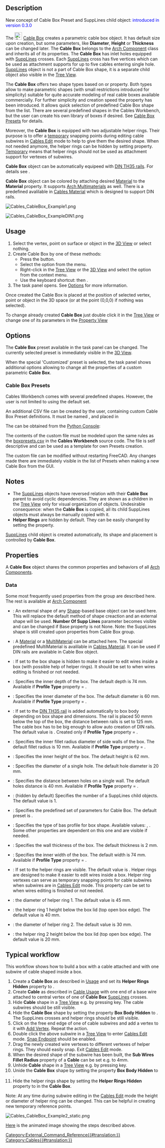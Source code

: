 <languages/>

{{Docnav
|[[Cables_CableConduit|CableConduit]]
|[[Cables_CableConnector|CableConnector]]
|[[Cables_Workbench|Cables]]
|IconL=Cables_CableConduit.svg
|IconR=Cables_CableConnector.svg
|IconC=Cables_workbench_icon.svg
}}

{{GuiCommand
|Name=Cables CableBox
|MenuLocation=Cables → Cable Box
|Workbenches=[[Cables_Workbench|Cables]]
|Shortcut={{KEY|C}} {{KEY|X}}
|Version=0.1.0
|SeeAlso=[[Cables_Cable|Cables Cable]], [[Cables_CableConnector|Cables CableConnector]], [[Cables_SuppLines|Cables SuppLines]]
}}

==Description==

New concept of Cable Box Preset and SuppLines child object: <span style="color:blue;">introduced in version 0.3.0</span>

The [[Image:Cables_CableBox.svg|24px]] [[Cables_CableBox|Cable Box]] creates a parametric cable box object. It has default size upon creation, but some parameters, like '''Diameter''', '''Height''' or '''Thickness''' can be changed later. The '''Cable Box''' belongs to the [[Arch_Component|Arch Component]] class and inherits all of its properties. The '''Cable Box''' has inlet holes equipped with [[Cables_SuppLines|SuppLines]] crosses. Each [[Cables_SuppLines|SuppLines]] cross has five vertices which can be used as attachment supports for up to five cables entering single hole. [[Cables_SuppLines|SuppLines]] object is not a part of Cable Box shape, it is a separate child object also visible in the [[Tree_View|Tree View]].

The '''Cable Box''' offers two shape types based on {{Value|Circle}} or {{Value|Rectangle}} [[#Data|{{PropertyData|Profile Type}}]] property. Both types allow to make parametric shapes (with small restrictions introduced for simplicity) suitable for quite accurate modeling of real cable boxes available commercially. For further simplicity and creation speed the [[#Data|{{PropertyData|Preset}}]] property has been introduced. It allows quick selection of predefined Cable Box shape from the list. There are several predefined shapes in the Cables Workbench, but the user can create his own library of boxes if desired. See [[#Cable Box Presets|Cable Box Presets]] for details.

Moreover, the '''Cable Box''' is equipped with two adjustable helper rings. Their purpose is to offer a <u>temporary</u> snapping points during editing cable subwires in [[Cables_Edit|Cables Edit]] mode to help to give them the desired shape. When not needed anymore, the helper rings can be hidden by setting [[#Data|{{PropertyData|Helper Rings Hidden}}]] property. <u>Temporary</u> means that helper rings should not be used as attachment support for vertexes of subwires.

'''Cable Box''' object can be automatically equipeed with [https://en.wikipedia.org/wiki/DIN_rail DIN TH35 rails]. For details see [[#Data|{{PropertyData|Din Rails}}]].

'''Cable Box''' object can be colored by attaching desired [[Arch_SetMaterial|Material]] to the '''Material''' property. It supports [[Arch_MultiMaterial|Arch Multimaterials]] as well. There is a predefined {{Value|boxMultiMat2m}} avalilable in [[Cables_Material|Cables Material]] which is designed to support DIN rails.

[[File:Cables_CableBox_Example1.png]]
{{Caption|Example of the default Cable Box:<br/>There are visible [[Cables_SuppLines|SuppLines]] crosses inside holes and helper rings inside a box.}}

[[File:Cables_CableBox_ExampleDIN1.png]]
{{Caption|Example of Cable Box with DIN rail. Helper rings are hidden here.}}

==Usage==

# Select the vertex, point on surface or object in the [[3D_View|3D View]] or select nothing.
# Create Cable Box by one of these methods:
#* Press the {{Button|[[Image:Cables_CableBox.svg|16px]] [[Cables_CableBox|Cable Box]]}} button.
#* Select the {{MenuCommand|Cables → [[Image:Cables_CableBox.svg|16px]] Cable Box}} option from the menu.
#* Right-click in the [[Tree_View|Tree View]] or the [[3D_View|3D View]] and select the {{MenuCommand|Cables → [[Image:Cables_CableBox.svg|16px]] Cable Box}} option from the context menu.
#* Use the keyboard shortcut: {{KEY|C}} then {{KEY|X}}.
# The {{MenuCommand|Cable Box}} task panel opens. See [[#Options|Options]] for more information.

Once created the Cable Box is placed at the position of selected vertex, point or object in the 3D space (or at the point (0,0,0) if nothing was selected).

To change already created '''Cable Box''' just double click it in the [[Tree_View|Tree View]] or change one of its parameters in the [[Property_View|Property View]]

==Options==

The '''Cable Box''' preset available in the task panel can be changed. The currently selected preset is immediately visible in the [[3D_View|3D View]].

When the special 'Customized' preset is selected, the task panel shows additional options allowing to change all the properties of a custom parametric '''Cable Box'''.

===Cable Box Presets===

Cables Workbench comes with several predefined shapes. However, the user is not limited to using the default set.

An additional CSV file can be created by the user, containing custom Cable Box Preset definitions. It must be named {{incode|boxpresets.csv}}, and placed in

{{Code|lang=text|code=
$FREECAD_USER_DIR/Cables/
}}

The {{incode|$FREECAD_USER_DIR}} can be obtained from the [[Python_Console|Python Console]]:

{{Code|lang=text|code=
FreeCAD.getUserAppDataDir()
}}

The contents of the custom {{incode|boxpresets.csv}} file must be modeled upon the same rules as the [https://github.com/sargo-devel/Cables/blob/master/freecad/cables/resources/presets/boxpresets.csv boxpresets.csv] in the '''Cables Workbench''' source code. The file is self descriptive and can be used as a template for own Presets creation.

The custom {{incode|boxpresets.csv}} file can be modified without restarting FreeCAD. Any changes made there are immediately visible in the list of Presets when making a new Cable Box from the GUI.

==Notes==

* The [[Cables_SuppLines|SuppLines]] objects have reversed relation with their '''Cable Box''' parent to avoid cyclic dependencies. They are shown as a children in the [[Tree_View|Tree View]] only for visual organization of objects. Undesirable consequence: when the '''Cable Box''' is copied, all its child SuppLines objects must always be manually copied with it.
*'''Helper Rings''' are hidden by default. They can be easily changed by setting the [[#Data|{{PropertyData|Helper Rings Hidden}}]] property.

[[Cables_SuppLines|SuppLines]] child object is created automatically, its shape and placement is controlled by '''Cable Box'''.

==Properties==

A '''Cable Box''' object shares the common properties and behaviors of all [[Arch_Component|Arch Components]].

===Data===

{{TitleProperty|Component}}

Some most frequently used properties from the group are described here. The rest is available at [[Arch_Component#Data|Arch Component]]

* {{PropertyData|Base|Link}}: An external shape of any [[Part_Workbench|Shape]]-based base object can be used here. This will replace the default method of shape creaction and an external shape will be used. '''Number Of Supp Lines''' parameter becomes visible and can be changed if Base property is not None. Note: the SuppLines shape is still created upon properties from Cable Box group.

* {{PropertyData|Material|Link}}: A [[Arch SetMaterial|Material]] or a [[Arch_MultiMaterial|MultiMaterial]] can be attached here. The special predefined MultiMaterial {{Value|boxMultiMat2m}} is avalilable in [[Cables_Material|Cables Material]]. It can be used if DIN rails are available in Cable Box object.

{{TitleProperty|Cable Box}}

* {{PropertyData|Box Body Hidden|Bool}}: If set to {{Value|true}} the box shape is hidden to make it easier to edit wires inside a box (with possible help of helper rings). It should be set to {{Value|false}} when wires editing is finished or not needed.
* {{PropertyData|Depth|Length}}: Specifies the inner depth of the box. The default depth is 74 mm. Available if '''Profile Type''' property = {{Value|Rectangle}}.
* {{PropertyData|Diameter|Length}}: Specifies the inner diameter of the box. The default diameter is 60 mm. Available if '''Profile Type''' property = {{Value|Circle}}.
* {{PropertyData|Din Rails|Bool}}: If set to {{Value|true}} the [https://en.wikipedia.org/wiki/DIN_rail DIN TH35 rail] is added automatically to box body depending on box shape and dimensions. The rail is placed 50 mmm below the top of the box, the distance between rails is set to 125 mm. The cable box has to be big enough to allow auto creation of DIN rails. The default value is {{Value|true}}. Created only if '''Profile Type''' property = {{Value|Rectangle}}.
* {{PropertyData|Fillet Radius|Length}}: Specifies the inner fillet radius diameter of side walls of the box. The default fillet radius is 10 mm. Available if '''Profile Type''' property = {{Value|Rectangle}}.
* {{PropertyData|Height|Length}}: Specifies the inner height of the box. The default height is 62 mm.
* {{PropertyData|Hole Diameter|Length}}: Specifies the diameter of a single hole. The default hole diameter is 20 mm.
* {{PropertyData|Holes Distance|Length}}: Specifies the distance between holes on a single wall. The default holes distance is 40 mm. Available if '''Profile Type''' property = {{Value|Rectangle}}.
* {{PropertyData|Number Of Supp Lines|Integer}}: (hidden by default) Specifies the number of a SuppLines child objects. The default value is 1.
* {{PropertyData|Preset|Enumeration}}: Specifies the predefined set of parameters for Cable Box. The default preset is {{Value|1G_FlushMnt_Round_D60_h62}}.
* {{PropertyData|Profile Type|Enumeration}}: Specifies the type of bas profile for box shape. Available values: {{Value|Circle}}, {{Value|Rectangle}}. Some other properties are dependent on this one and are visible if needed.
* {{PropertyData|Thickness|Length}}: Specifies the wall thickness of the box. The default thickness is 2 mm.
* {{PropertyData|Width|Length}}: Specifies the inner width of the box. The default width is 74 mm. Available if '''Profile Type''' property = {{Value|Rectangle}}.

{{TitleProperty|Cable Box Helpers}}

* {{PropertyData|Helper Rings Hidden|Bool}}: If set to {{Value|false}} the helper rings are visible. The default value is {{Value|true}}. Helper rings are designed to make it easier to edit wires inside a box. Helper ring vertexes can serve as temporary snapping points for cable subwires when subwires are in [[Cables_Edit|Cables Edit]] mode. This property can be set to {{Value|true}} when wires editing is finished or not needed.
* {{PropertyData|Ring 1 Diameter|Length}}: the diameter of helper ring 1. The default value is 45 mm.
* {{PropertyData|Ring 1 Height|Length}}: the helper ring 1 height below the box lid (top open box edge). The default value is 40 mm.
* {{PropertyData|Ring 2 Diameter|Length}}: the diameter of helper ring 2. The default value is 30 mm.
* {{PropertyData|Ring 2 Height|Length}}: the helper ring 2 height below the box lid (top open box edge). The default value is 20 mm.

==Typical workflow==

This workflow shows how to build a box with a cable attached and with one subwire of cable shaped inside a box.

# Create a '''Cable Box''' as described in [[#Usage|Usage]] and set its '''Helper Rings Hidden''' property to {{Value|false}}.
# Create '''Cable''' as described in [[Cables_Cable#Usage| Cable Usage]] with one end of a base wire attached to central vertex of one of '''Cable Box''' [[Cables_SuppLines|SuppLines]] crosses.
# Hide '''Cable''' shape in a [[Tree_View|Tree View]] e.g. by pressing {{KEY|SPACE}} key. The cable subwires should be still visible.
# Hide the '''Cable Box''' shape by setting the property '''Box Body Hidden''' to {{Value|true}}. The SuppLines crosses and helper rings should be still visible.
# Click on the free end edge of one of cable subwires and add a vertex to it with [[Cables_AddVertex|Add Vertex]]. Repeat the action.
# Double click the above subwire in a [[Tree_View|Tree View]] to enter [[Cables_Edit|Cables Edit]] mode. [[Draft_Snap_Endpoint|Snap Endpoint]] should be enabled.
# Drag the newly created wire vertexes to different vertexes of helper rings. They should easily snap. Exit [[Cables_Edit|Cables Edit]] mode.
# When the desired shape of the subwire has been built, the '''Sub Wires Fillet Radius''' property of a '''Cable''' can be set e.g. to 4mm.
# Unhide '''Cable''' shape in a [[Tree_View|Tree View]] e.g. by pressing {{KEY|SPACE}} key.
# Unide the '''Cable Box''' shape by setting the property '''Box Body Hidden''' to {{Value|false}}.
# Hide the helper rings shape by setting the '''Helper Rings Hidden''' property to {{Value|true}} in the '''Cable Box'''.

Note: At any time during subwire editing in the [[Cables_Edit|Cables Edit]] mode the height or diameter of helper ring can be changed. This can be helpful in creating new temporary reference points.

[[Image:Cables_CableBox_Example2_static.png]]
{{Caption|Example of cable subwire shaped inside Cable Box.}}

[[Cables_Example3_CableBox|Here]] is the animated image showing the steps described above.


{{Docnav
|[[Cables_CableConduit|CableConduit]]
|[[Cables_CableConnector|CableConnector]]
|[[Cables_Workbench|Cables]]
|IconL=Cables_CableConduit.svg
|IconR=Cables_CableConnector.svg
|IconC=Cables_workbench_icon.svg
}}

[[Category:External_Command_Reference{{#translation:}}]]
[[Category:Cables{{#translation:}}]]